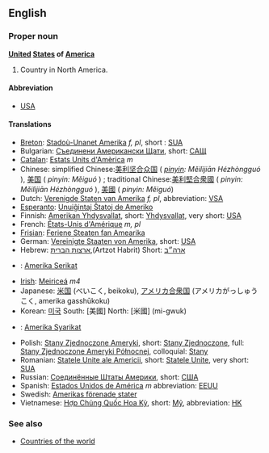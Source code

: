 ==English==
===Proper noun===
'''[[United]] [[State]]s of [[America]]'''

# Country in North America.

====Abbreviation====
*[[USA]]

====Translations====
*[[Breton]]: [[Stadoù-Unanet Amerika]] ''f, pl'', short : [[SUA]]
*Bulgarian: [[Съединени Американски Щати]], short: [[САЩ]]
*[[Catalan]]: [[Estats Units d'Amèrica]] ''m''
*Chinese: simplified Chinese:[[美利坚合众国]] ( ''[[pinyin]]: Měilìjiān Hézhòngguó'' ), [[美国]] ( ''pinyin: Měiguó'' ) ; traditional Chinese:[[美利堅合衆國]] ( ''pinyin: Měilìjiān Hézhòngguó'' ), [[美國]] ( ''pinyin: Měiguó'') 
*Dutch: [[Verenigde Staten van Amerika]] ''f, pl'', abbreviation: [[VSA]]
*[[Esperanto]]: [[Unuiĝintaj Ŝtatoj de Ameriko]]
*Finnish: [[Amerikan Yhdysvallat]], short: [[Yhdysvallat]], very short: [[USA]]
*French: [[États-Unis d'Amérique]] ''m, pl''
*[[Frisian]]: [[Feriene Steaten fan Amearika]]
*German: [[Vereinigte Staaten von Amerika]], short: [[USA]]
*Hebrew: [[ארצות הברית]],(Artzot Habrit) Short: [[ארה״ב]]
*{{id}}: [[Amerika Serikat]]
*[[Irish]]: [[Meiriceá]] ''m4''
*Japanese: [[米国]] (べいこく, beikoku), [[アメリカ合衆国]] (アメリカがっしゅうこく, amerika gasshūkoku)
*Korean: [[미국]] South: [美國] North: [米國] (mi-gwuk)
*{{ms}}: [[Amerika Syarikat]]
*Polish: [[Stany Zjednoczone Ameryki]], short: [[Stany Zjednoczone]], full: [[Stany Zjednoczone Ameryki Północnej]], colloquial: [[Stany]]
*Romanian: [[Statele Unite ale Americii]], short: [[Statele Unite]], very short: [[SUA]]
*Russian: [[Соединённые Штаты Америки]], short: [[США]]
*Spanish: [[Estados Unidos de América]] ''m'' abbreviation: [[EEUU]]
*Swedish: [[Amerikas förenade stater]]
*Vietnamese: [[Hợp Chủng Quốc Hoa Kỳ]], short: [[Mỹ]], abbreviation: [[HK]]

===See also===
*[[Countries of the world]]